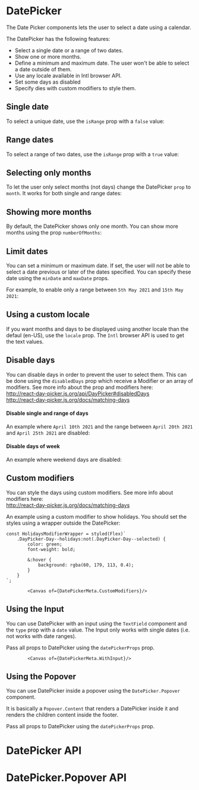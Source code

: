 


<Meta of={DatePickerMeta} />

# DatePicker

The Date Picker components lets the user to select a date using a calendar.

The DatePicker has the following features:

- Select a single date or a range of two dates.
- Show one or more months.
- Define a minimum and maximum date. The user won't be able to select a date outside of them.
- Use any locale available in Intl browser API.
- Set some days as disabled
- Specify dies with custom modifiers to style them.

<Canvas of={DatePickerMeta.Playground} />

<Controls />

## Single date

To select a unique date, use the `isRange` prop with a `false` value:

<Canvas of={DatePickerMeta.SingleDate} />

## Range dates

To select a range of two dates, use the `isRange` prop with a `true` value:

<Canvas of={DatePickerMeta.Range} />

## Selecting only months

To let the user only select months (not days) change the DatePicker `prop` to `month`. It works for both single and range dates:

<Canvas of={DatePickerMeta.MonthsView} />
<Canvas of={DatePickerMeta.MonthsViewRange} />

## Showing more months

By default, the DatePicker shows only one month. You can show more months using the prop `numberOfMonths`:

<Canvas of={DatePickerMeta.MultipleMonths} />

## Limit dates

You can set a minimum or maximum date. If set, the user will not be able to select a date previous or later of the dates specified. You can specify these date using the `minDate` and `maxDate` props.

For example, to enable only a range between `5th May 2021` and `15th May 2021`:

<Canvas of={DatePickerMeta.LimitDates} />

## Using a custom locale

If you want months and days to be displayed using another locale than the defaul (en-US), use the `locale` prop. The `Intl` browser API is used to get the text values.

<Canvas of={DatePickerMeta.CustomLocale} />

## Disable days

You can disable days in order to prevent the user to select them. This can be done using the `disabledDays` prop which receive a Modifier or an array of modifiers.
See more info about the prop and modifiers here:<br/>
http://react-day-picker.js.org/api/DayPicker#disabledDays<br/>
http://react-day-picker.js.org/docs/matching-days

#### Disable single and range of days

An example where `April 10th 2021` and the range between `April 20th 2021` and `April 25th 2021` are disabled:

<Canvas of={DatePickerMeta.DaysDisabled} />

#### Disable days of week

An example where weekend days are disabled:

<Canvas of={DatePickerMeta.WeekendsDisabled} />

## Custom modifiers

You can style the days using custom modifiers. See more info about modifiers here:<br/>
http://react-day-picker.js.org/docs/matching-days

An example using a custom modifier to show holidays. You should set the styles using a wrapper outside the DatePicker:

```tsx
const HolidaysModifierWrapper = styled(Flex)`
	.DayPicker-Day--holidays:not(.DayPicker-Day--selected) {
		color: green;
		font-weight: bold;

		&:hover {
			background: rgba(60, 179, 113, 0.4);
		}
	}
`;
```

    		<Canvas of={DatePickerMeta.CustomModifiers}/>

## Using the Input

You can use DatePicker with an input using the `TextField` component and the `type` prop with a `date` value. The Input only works with single dates (i.e. not works with date ranges).

Pass all props to DatePicker using the `datePickerProps` prop.

    		<Canvas of={DatePickerMeta.WithInput}/>

## Using the Popover

You can use DatePicker inside a popover using the `DatePicker.Popover` component.

It is basically a `Popover.Content` that renders a DatePicker inside it and renders the children content inside the footer.

Pass all props to DatePicker using the `datePickerProps` prop.

<Canvas of={DatePickerMeta.WithPopover} />

# DatePicker API

<ArgTypes of={DatePicker} />

# DatePicker.Popover API

<ArgTypes of={DatePicker.Popover} />
